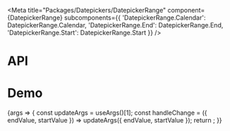 
<Meta
  title="Packages/Datepickers/DatepickerRange"
  component={DatepickerRange}
  subcomponents={{
    'DatepickerRange.Calendar': DatepickerRange.Calendar,
    'DatepickerRange.End': DatepickerRange.End,
    'DatepickerRange.Start': DatepickerRange.Start
  }}
/>

# API

<ArgsTable />

# Demo

<Canvas>
  <Story
    name="DatepickerRange"
    args={{ dateStyle: DATE_STYLE_OPTIONS[1] }}
    argTypes={{
      startValue: { control: 'date' },
      endValue: { control: 'date' },
      minValue: { control: 'date' },
      maxValue: { control: 'date' },
      dateStyle: {
        control: 'radio',
        options: DATE_STYLE_OPTIONS,
        table: { category: 'Story' }
      }
    }}
  >
    {args => {
      const updateArgs = useArgs()[1];
      const handleChange = ({ endValue, startValue }) => updateArgs({ endValue, startValue });
      return <DatepickerRangeStory {...args} onChange={handleChange} />;
    }}
  </Story>
</Canvas>
